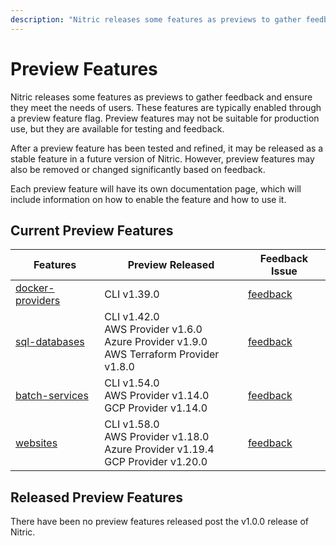 ```yaml
---
description: "Nitric releases some features as previews to gather feedback, typically they're enabled though a preview feature flag."
---
```


# Preview Features

Nitric releases some features as previews to gather feedback and ensure they meet the needs of users. These features are typically enabled through a preview feature flag. Preview features may not be suitable for production use, but they are available for testing and feedback.

After a preview feature has been tested and refined, it may be released as a stable feature in a future version of Nitric. However, preview features may also be removed or changed significantly based on feedback.

Each preview feature will have its own documentation page, which will include information on how to enable the feature and how to use it.

## Current Preview Features

| Features                                     | Preview Released                                                                                | Feedback Issue                                              |
| -------------------------------------------- | ----------------------------------------------------------------------------------------------- | ----------------------------------------------------------- |
| [docker-providers](/providers/custom/docker) | CLI v1.39.0                                                                                     | [feedback](https://github.com/nitrictech/nitric/issues/605) |
| [sql-databases](/sql)                        | CLI v1.42.0<br/>AWS Provider v1.6.0<br/>Azure Provider v1.9.0<br/>AWS Terraform Provider v1.8.0 | [feedback](https://github.com/nitrictech/nitric/issues/684) |
| [batch-services](/batch)                     | CLI v1.54.0<br/>AWS Provider v1.14.0<br/>GCP Provider v1.14.0                                   | [feedback](https://github.com/nitrictech/nitric/issues/685) |
| [websites](/websites)                        | CLI v1.58.0<br/>AWS Provider v1.18.0<br/>Azure Provider v1.19.4<br/>GCP Provider v1.20.0        | [feedback](https://github.com/nitrictech/nitric/issues/748) |

## Released Preview Features

<Note>
  There have been no preview features released post the v1.0.0 release of
  Nitric.
</Note>
